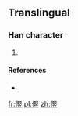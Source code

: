 ==Translingual==

===Han character===
{{Han char|rn=9|rad=人|as=13|sn=15|four=|canj=OSET|ids=⿰亻竪}}

# {{defn|Han|sort=人13}}

====References====
* {{Han ref|kx=0119.231|dkj=|dj=|hdz=10224.031|uh=3498|ud=13464|bh=|bd=}}

[[fr:㒘]]
[[pl:㒘]]
[[zh:㒘]]
